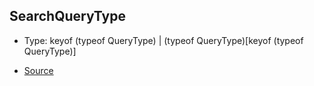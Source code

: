 ## SearchQueryType

- Type: keyof (typeof QueryType) \| (typeof QueryType)\[keyof (typeof QueryType)]

- [Source](https://github.com/Androz2091/discord-player/blob/62d0fce/packages/discord-player/src/types/types.ts#L183)